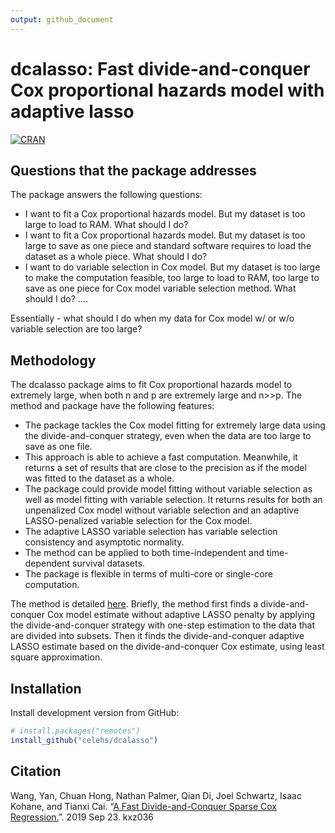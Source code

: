 ```yaml
---
output: github_document
---
```


# dcalasso: Fast divide-and-conquer Cox proportional hazards model with adaptive lasso
  
[![CRAN](https://www.r-pkg.org/badges/version/dcalasso)](https://CRAN.R-project.org/package=dcalasso)
  
  
## Questions that the package addresses

The package answers the following questions:
  
* I want to fit a Cox proportional hazards model. But my dataset is too large to load to RAM. What should I do?
* I want to fit a Cox proportional hazards model. But my dataset is too large to save as one piece and standard software requires to load the dataset as a whole piece. What should I do?
* I want to do variable selection in Cox model. But my dataset is too large to make the computation feasible, too large to load to RAM, too large to save as one piece for Cox model variable selection method. What should I do?
  ....
  
Essentially - what should I do when my data for Cox model w/ or w/o variable selection are too large?

## Methodology

The dcalasso package aims to fit Cox proportional hazards model to extremely large, when both n and p are extremely large and n>>p. The method and package have the following features: 

- The package tackles the Cox model fitting for extremely large data using the divide-and-conquer strategy, even when the data are too large to save as one file.   
- This approach is able to achieve a fast computation. Meanwhile, it returns a set of results that are close to the precision as if the model was fitted to the dataset as a whole.   
- The package could provide model fitting without variable selection as well as model fitting with variable selection. It returns results for both an unpenalized Cox model without variable selection and an adaptive LASSO-penalized variable selection for the Cox model.   
- The adaptive LASSO variable selection has variable selection consistency and asymptotic normality.   
- The method can be applied to both time-independent and time-dependent survival datasets.   
- The package is flexible in terms of multi-core or single-core computation.
  
The method is detailed [here](https://academic.oup.com/biostatistics/advance-article-abstract/doi/10.1093/biostatistics/kxz036/5572660?redirectedFrom=fulltext). Briefly, the method first finds a divide-and-conquer Cox model estimate without adaptive LASSO penalty by applying the divide-and-conquer strategy with one-step estimation to the data that are divided into subsets. Then it finds the divide-and-conquer adaptive LASSO estimate based on the divide-and-conquer Cox estimate, using least square approximation. 
    
## Installation

Install development version from GitHub:

```r
# install.packages("remotes")
install_github("celehs/dcalasso")
```

## Citation

Wang, Yan, Chuan Hong, Nathan Palmer, Qian Di, Joel Schwartz, Isaac Kohane, and Tianxi Cai. "[A Fast Divide-and-Conquer Sparse Cox Regression.](https://arxiv.org/pdf/1804.00735.pdf)". 2019 Sep 23. kxz036
